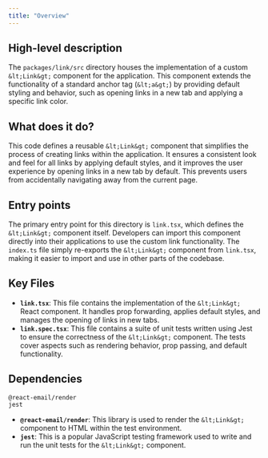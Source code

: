```yaml
---
title: "Overview"
---
```


## High-level description
The `packages/link/src` directory houses the implementation of a custom `&lt;Link&gt;` component for the application. This component extends the functionality of a standard anchor tag (`&lt;a&gt;`) by providing default styling and behavior, such as opening links in a new tab and applying a specific link color.

## What does it do?
This code defines a reusable `&lt;Link&gt;` component that simplifies the process of creating links within the application. It ensures a consistent look and feel for all links by applying default styles, and it improves the user experience by opening links in a new tab by default. This prevents users from accidentally navigating away from the current page.

## Entry points
The primary entry point for this directory is `link.tsx`, which defines the `&lt;Link&gt;` component itself. Developers can import this component directly into their applications to use the custom link functionality. The `index.ts` file simply re-exports the `&lt;Link&gt;` component from `link.tsx`, making it easier to import and use in other parts of the codebase.

## Key Files
- **`link.tsx`**: This file contains the implementation of the `&lt;Link&gt;` React component. It handles prop forwarding, applies default styles, and manages the opening of links in new tabs.
- **`link.spec.tsx`**: This file contains a suite of unit tests written using Jest to ensure the correctness of the `&lt;Link&gt;` component. The tests cover aspects such as rendering behavior, prop passing, and default functionality.

## Dependencies
```
@react-email/render
jest
```

- **`@react-email/render`**: This library is used to render the `&lt;Link&gt;` component to HTML within the test environment.
- **`jest`**: This is a popular JavaScript testing framework used to write and run the unit tests for the `&lt;Link&gt;` component.
